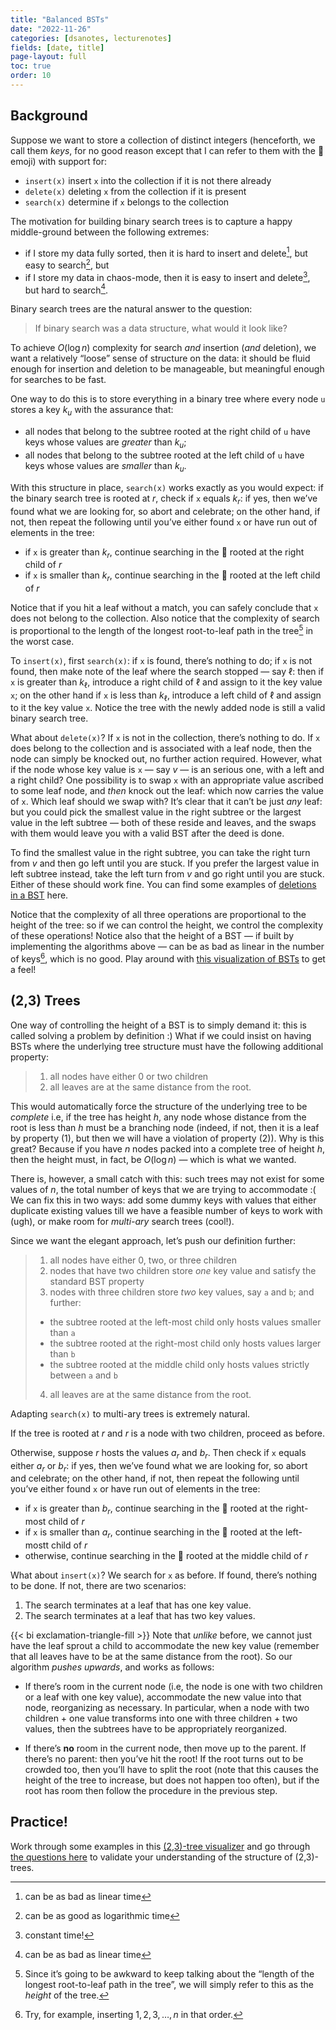 ```yaml
---
title: "Balanced BSTs"
date: "2022-11-26"
categories: [dsanotes, lecturenotes]
fields: [date, title]
page-layout: full
toc: true
order: 10
---
```


## Background

Suppose we want to store a collection of distinct integers (henceforth, we call them _keys_, for no good reason except that I can refer to them with the 🔑 emoji) with support for:

- `insert(x)` insert `x` into the collection if it is not there already
- `delete(x)` deleting `x` from the collection if it is present
- `search(x)` determine if `x` belongs to the collection

The motivation for building binary search trees is to capture a happy middle-ground between the following extremes:

- if I store my data fully sorted, then it is hard to insert and delete^[can be as bad as linear time], but easy to search^[can be as good as logarithmic time], but
- if I store my data in chaos-mode, then it is easy to insert and delete^[constant time!], but hard to search^[can be as bad as linear time].

Binary search trees are the natural answer to the question:

> If binary search was a data structure, what would it look like?

To achieve $O(\log n)$ complexity for search _and_ insertion (_and_ deletion), we want a relatively "loose" sense of structure on the data: it should be fluid enough for insertion and deletion to be manageable, but meaningful enough for searches to be fast.

One way to do this is to store everything in a binary tree where every node `u` stores a key $k_u$ with the assurance that:

- all nodes that belong to the subtree rooted at the right child of `u` have keys whose values are _greater_ than $k_u$;
- all nodes that belong to the subtree rooted at the left child of `u` have keys whose values are _smaller_ than $k_u$.

With this structure in place, `search(x)` works exactly as you would expect: if the binary search tree is rooted at $r$, check if `x` equals $k_r$: if yes, then we've found what we are looking for, so abort and celebrate; on the other hand, if not, then repeat the following until you've either found `x` or have run out of elements in the tree:

- if `x` is greater than $k_r$, continue searching in the 🌳 rooted at the right child of $r$
- if `x` is smaller than $k_r$, continue searching in the 🌳 rooted at the left child of $r$

Notice that if you hit a leaf without a match, you can safely conclude that `x` does not belong to the collection. Also notice that the complexity of search is proportional to the length of the longest root-to-leaf path in the tree^[Since it's going to be awkward to keep talking about the "length of the longest root-to-leaf path in the tree", we will simply refer to this as the _height_ of the tree.] in the worst case. 

To `insert(x)`, first `search(x)`: if `x` is found, there's nothing to do; if `x` is not found, then make note of the leaf where the search stopped --- say $\ell$: then if `x` is greater than $k_\ell$, introduce a right child of $\ell$ and assign to it the key value `x`; on the other hand if `x` is less than $k_\ell$, introduce a left child of $\ell$ and assign to it the key value `x`. Notice the tree with the newly added node is still a valid binary search tree.

What about `delete(x)`? If `x` is not in the collection, there's nothing to do. If `x` does belong to the collection and is associated with a leaf node, then the node can simply be knocked out, no further action required. However, what if the node whose key value is `x` --- say $v$ --- is an serious one, with a left and a right child? One possibility is to swap `x` with an appropriate value ascribed to some leaf node, and _then_ knock out the leaf: which now carries the value of `x`. Which leaf should we swap with? It's clear that it can't be just _any_ leaf: but you could pick the smallest value in the right subtree or the largest value in the left subtree --- both of these reside and leaves, and the swaps with them would leave you with a valid BST after the deed is done. 

To find the smallest value in the right subtree, you can take the right turn from $v$ and then go left until you are stuck. If you prefer the largest value in left subtree instead, take the left turn from $v$ and go right until you are stuck. Either of these should work fine. You can find some examples of [deletions in a BST](https://inst.eecs.berkeley.edu/~cs61bl/r//cur/binary-search-trees/deletion-bst.html?topic=lab17.topic&step=1&course=) here.

Notice that the complexity of all three operations are proportional to the height of the tree: so if we can control the height, we control the complexity of these operations! Notice also that the height of a BST --- if built by implementing the algorithms above --- can be as bad as linear in the number of keys^[Try, for example, inserting $1,2,3,\ldots,n$ in that order.], which is no good. Play around with [this visualization of BSTs](https://www.cs.usfca.edu/~galles/visualization/BST.html) to get a feel!

## (2,3) Trees

One way of controlling the height of a BST is to simply demand it: this is called solving a problem by definition :) What if we could insist on having BSTs where the underlying tree structure must have the following additional property:

> (1) all nodes have either 0 or two children
> (2) all leaves are at the same distance from the root.

This would automatically force the structure of the underlying tree to be _complete_ i.e, if the tree has height $h$, any node whose distance from the root is less than $h$ must be a branching node (indeed, if not, then it is a leaf by property (1), but then we will have a violation of property (2)). Why is this great? Because if you have $n$ nodes packed into a complete tree of height $h$, then the height must, in fact, be $O(\log n)$ --- which is what we wanted.

There is, however, a small catch with this: such trees may not exist for some values of $n$, the total number of keys that we are trying to accommodate :( We can fix this in two ways: add some dummy keys with values that either duplicate existing values till we have a feasible number of keys to work with (ugh), or make room for _multi-ary_ search trees (cool!).

Since we want the elegant approach, let's push our definition further:


> (1) all nodes have either 0, two, or three children
> (2) nodes that have two children store _one_ key value and satisfy the standard BST property
> (3) nodes with three children store _two_ key values, say `a` and `b`; and further:
> - the subtree rooted at the left-most child only hosts values smaller than `a`
> - the subtree rooted at the right-most child only hosts values larger than `b`
> - the subtree rooted at the middle child only hosts values strictly between `a` and `b`
> (4) all leaves are at the same distance from the root.

Adapting `search(x)` to multi-ary trees is extremely natural. 

If the tree is rooted at $r$ and $r$ is a node with two children, proceed as before. 

Otherwise, suppose $r$ hosts the values $a_r$ and $b_r$. Then check if `x` equals either $a_r$ or $b_r$: if yes, then we've found what we are looking for, so abort and celebrate; on the other hand, if not, then repeat the following until you've either found `x` or have run out of elements in the tree:

- if `x` is greater than $b_r$, continue searching in the 🌳 rooted at the right-most child of $r$
- if `x` is smaller than $a_r$, continue searching in the 🌳 rooted at the left-mostt child of $r$
- otherwise, continue searching in the 🌳 rooted at the middle child of $r$

What about `insert(x)`? We search for `x` as before. If found, there's nothing to be done. If not, there are two scenarios:

1. The search terminates at a leaf that has one key value.
2. The search terminates at a leaf that has two key values.

{{< bi exclamation-triangle-fill >}} Note that _unlike_ before, we cannot just have the leaf sprout a child to accommodate the new key value (remember that all leaves have to be at the same distance from the root). So our algorithm _pushes upwards_, and works as follows:

- If there's room in the current node (i.e, the node is one with two children or a leaf with one key value), accommodate the new value into that node, reorganizing as necessary. In particular, when a node with two children + one value transforms into one with three children + two values, then the subtrees have to be appropriately reorganized.

- If there's **no** room in the current node, then move up to the parent. If there's no parent: then you've hit the root! If the root turns out to be crowded too, then you'll have to split the root (note that this causes the height of the tree to increase, but does not happen too often), but if the root has room then follow the procedure in the previous step.

:::{.callout-note} 
# Practice!
Work through some examples in this [(2,3)-tree visualizer](https://www.cs.usfca.edu/~galles/visualization/BTree.html) and go through [the questions here](https://courses.cs.washington.edu/courses/cse373/21wi/dna-indexing/2-3-trees/) to validate your understanding of the structure of (2,3)-trees. 
:::